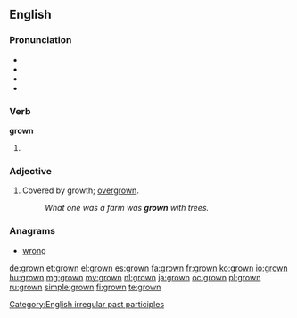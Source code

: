 ==English==

===Pronunciation===
* {{IPA|/ˈɡɻɔʊn/}}
* {{audio|en-us-grown.ogg|Audio (US)}}
* {{rhymes|əʊn}}
* {{homophones|groan}}

===Verb===
'''grown'''

# {{past participle of|[[grow]]}}

===Adjective===
{{en-adj}}

# Covered by growth; [[overgrown]].
#: ''What one was a farm was '''grown''' with trees.''

===Anagrams===
* [[wrong#English|wrong]]

[[Category:English irregular past participles]]

[[de:grown]]
[[et:grown]]
[[el:grown]]
[[es:grown]]
[[fa:grown]]
[[fr:grown]]
[[ko:grown]]
[[io:grown]]
[[hu:grown]]
[[mg:grown]]
[[my:grown]]
[[nl:grown]]
[[ja:grown]]
[[oc:grown]]
[[pl:grown]]
[[ru:grown]]
[[simple:grown]]
[[fi:grown]]
[[te:grown]]